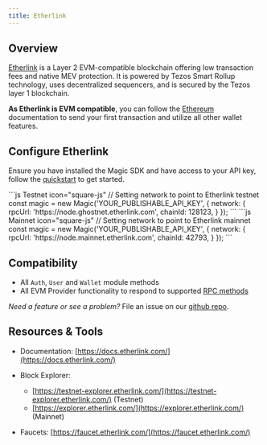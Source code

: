 ---
title: Etherlink
---

## Overview

[Etherlink](https://www.etherlink.com/) is a Layer 2 EVM-compatible blockchain offering low transaction fees and native MEV protection. It is powered by Tezos Smart Rollup technology, uses decentralized sequencers, and is secured by the Tezos layer 1 blockchain.

**As Etherlink is EVM compatible**, you can follow the [Ethereum](/embedded-wallet/blockchains/ethereum/javascript) documentation to send your first transaction and utilize all other wallet features.

## Configure Etherlink

Ensure you have installed the Magic SDK and have access to your API key, follow the [quickstart](/embedded-wallet/quickstart/overview) to get started.

<CodeGroup>
```js Testnet icon="square-js"
// Setting network to point to Etherlink testnet
const magic = new Magic('YOUR_PUBLISHABLE_API_KEY', {
  network: {
    rpcUrl: 'https://node.ghostnet.etherlink.com',
    chainId: 128123,
  }
});
```
```js Mainnet icon="square-js"
// Setting network to point to Etherlink mainnet
const magic = new Magic('YOUR_PUBLISHABLE_API_KEY', {
  network: {
    rpcUrl: 'https://node.mainnet.etherlink.com',
    chainId: 42793,
  }
});
```
</CodeGroup>

## Compatibility

- All `Auth`, `User` and `Wallet` module methods
- All EVM Provider functionality to respond to supported [RPC methods](/embedded-wallet/api/client-side-sdks/javascript#evm-rpc-methods)

_Need a feature or see a problem?_ File an issue on our [github repo](https://github.com/magiclabs/magic-js).

## Resources & Tools

- Documentation: [https://docs.etherlink.com/](https://docs.etherlink.com/)
- Block Explorer:

  - [https://testnet-explorer.etherlink.com/](https://testnet-explorer.etherlink.com/) (Testnet)
  - [https://explorer.etherlink.com/](https://explorer.etherlink.com/) (Mainnet)

- Faucets: [https://faucet.etherlink.com/](https://faucet.etherlink.com/)

